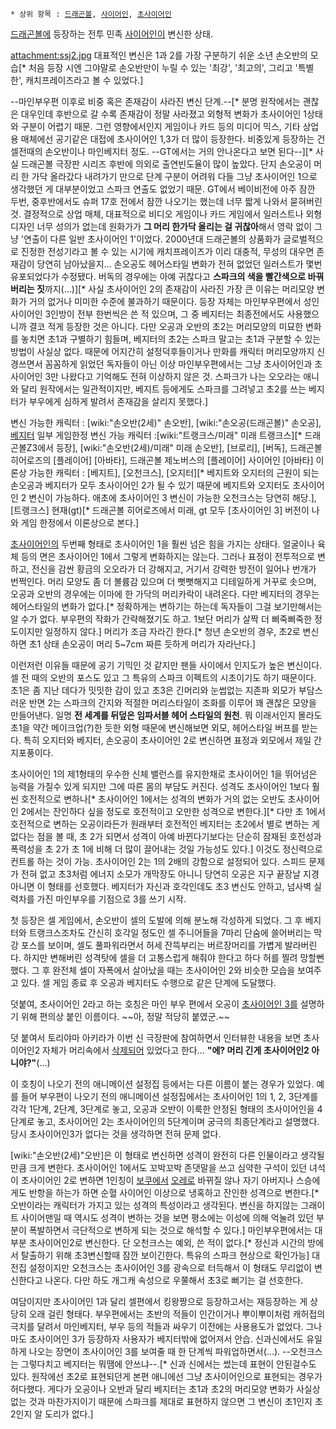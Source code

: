  * 상위 항목 : [[드래곤볼]], [[사이어인]], [[초사이어인]]

[[드래곤볼]]에 등장하는 전투 민족 [[사이어인]]이 변신한 상태.

attachment:ssj2.jpg
대표적인 변신은 1과 2를 가장 구분하기 쉬운 소년 손오반의 모습[* 처음 등장 시엔 그야말로 손오반만이 누릴 수 있는 '최강', '최고의', 그리고 '특별한', 캐치프레이즈라고 볼 수 있었다.]

--마인부우편 이후로 비중 혹은 존재감이 사라진 변신 단계.--[* 분명 원작에서는 괜찮은 대우인데 후반으로 갈 수록 존재감이 정말 사라졌고 외형적 변화가 초사이어인 1상태와 구분이 어렵기 때문. 그런 영향에서인지 게임이나 카드 등의 미디어 믹스, 기타 상업용 매체에선 공기같은 대접에 초사이어인 1,3가 더 많이 등장한다. 비중있게 등장하는 건 셀전때의 손오반이나 마인베지터 정도. --GT에서는 거의 안나온다고 보면 된다--][* 사실 드래곤볼 극장판 시리즈 후반에 의외로 출연빈도율이 많이 높았다. 단지 손오공이 머리 한 가닥 올라갔다 내려가기 만으로 단계 구분이 어려워 다들 그냥 초사이어인 1으로 생각했던 게 대부분이었고 스파크 연출도 없었기 때문. GT에서 베이비전에 아주 잠깐 두번, 중후반에서도 슈퍼 17호 전에서 잠깐 나오기는 했는데 너무 짧게 나와서 묻혀버린 것. 결정적으로 상업 매체, 대표적으로 비디오 게임이나 카드 게임에서 일러스트나 외형 디자인 너무 성의가 없는데 원화가가 '''그 머리 한가닥 올리는 걸 귀찮아'''해서 영락 없이 그냥 '연출이 다른 일반 초사이어인 1'이었다. 2000년대 드래곤볼의 상품화가 글로벌적으로 진정한 전성기라고 볼 수 있는 시기에 캐치프레이즈가 이리 대충적, 무성의 대우면 존재감이 당연히 남아났을지… 손오공도 헤어스타일 변화가 전혀 없었던 일러스트가 몇번 유포되었다가 수정됐다. 버독의 경우에는 아예 귀찮다고 '''스파크의 색을 빨간색으로 바꿔버리는 짓'''까지(...)][* 사실 초사이어인 2의 존재감이 사라진 가장 큰 이유는 머리모양 변화가 거의 없거나 미미한 수준에 불과하기 때문이다. 등장 자체는 마인부우편에서 성인 사이어인 3인방이 전부 한번씩은 쓴 적 있으며, 그 중 베지터는 최종전에서도 사용했으니까 결코 적게 등장한 것은 아니다. 다만 오공과 오반의 초2는 머리모양의 미묘한 변화를 놓치면 초1과 구별하기 힘들며, 베지터의 초2는 스파크 말고는 초1과 구분할 수 있는 방법이 사실상 없다. 때문에 어지간히 설정덕후들이거나 만화를 캐릭터 머리모양까지 신경쓰면서 꼼꼼하게 읽었던 독자들이 아닌 이상 마인부우편에서는 그냥 초사이어인과 초사이어인 3만 나왔다고 기억해도 전혀 이상하지 않은 것. 스파크가 나는 오오라는 애니와 달리 원작에서는 일관적이지만, 베지트 등에게도 스파크를 그려넣고 초2를 쓰는 베지터가 부우에게 심하게 발려서 존재감을 살리지 못했다.]

변신 가능한 캐릭터 : [wiki:"손오반(2세)" 손오반], [wiki:"손오공(드래곤볼)" 손오공], [[베지터]]
일부 게임한정 변신 가능 캐릭터 :[wiki:"트랭크스/미래" 미래 트랭크스][* 드래곤볼Z3에서 등장], [wiki:"손오반(2세)/미래" 미래 손오반], [브로리], [버독], 드래곤볼 히어로즈의 [플레이어] [아바타], 드래곤볼 제노버스의 [플레이어] 사이어인 [아바타]
이론상 가능한 캐릭터 : [베지트], [오천크스], [오지터][* 베지트와 오지터의 근원이 되는 손오공과 베지터가 모두 초사이어인 2가 될 수 있기 때문에 베지트와 오지터도 초사이어인 2 변신이 가능하다. 애초에 초사이어인 3 변신이 가능한 오천크스는 당연히 해당.],[트랭크스] 현재(gt)[* 드래곤볼 히어로즈에서 미래, gt 모두 [초사이어인 3] 버전이 나와 게임 한정에서 이론상으로 본다.]

[[초사이어인]]의 두번째 형태로 초사이어인 1을 훨씬 넘은 힘을 가지는 상태다. 얼굴이나 육체 등의 면은 초사이어인 1에서 그렇게 변화하지는 않는다. 그러나 표정이 전투적으로 변하고, 전신을 감싼 황금의 오오라가 더 강해지고, 거기서 강력한 방전이 일어나 번개가 번쩍인다. 머리 모양도 좀 더 볼륨감 있으며 더 뻣뻣해지고 디테일하게 거꾸로 솟으며, 오공과 오반의 경우에는 이마에 한 가닥의 머리카락이 내려온다. 다만 베지터의 경우는 헤어스타일의 변화가 없다.[* 정확하게는 변하기는 하는데 독자들이 그걸 보기만해서는 알 수가 없다. 부우편의 작화가 간략해졌기도 하고. 1보단 머리가 살짝 더 삐죽삐죽한 정도이지만 일정하지 않다.] 머리가 조금 자라긴 한다.[* 청년 손오반의 경우, 초2로 변신하면 초1 상태 손오공이 머리 5~7cm 짜른 듯하게 머리가 자라난다.] 

이런저런 이유들 때문에 공기 기믹인 것 같지만 팬들 사이에서 인지도가 높은 변신이다. 셀 전 때의 오반의 포스도 있고 그 특유의 스파크 이펙트의 시초이기도 하기 때문이다. 초1은 좀 지난 데다가 밋밋한 감이 있고 초3은 긴머리와 눈썹없는 지존파 외모가 부담스러운 반면 2는 스파크의 간지와 적절한 머리스타일이 조화를 이루어 꽤 괜찮은 모양을 만들어낸다. 일명 '''전 세계를 뒤덮은 임파서블 헤어 스타일의 원천'''. 뭐 이래서인지 몰라도 초1을 약간 메이크업(?)한 듯한 외형 때문에 변신해보면 외모, 헤어스타일 버프를 받는다. 특히 오지터와 베지터, 손오공이 초사이어인 2로 변신하면 표정과 외모에서 제일 간지포풍이다.

초사이어인 1의 제1형태의 우수한 신체 밸런스를 유지한채로 초사이어인 1을 뛰어넘은 능력을 가질수 있게 되지만 그에 따른 몸의 부담도 커진다. 성격도 초사이어인 1보다 훨씬 호전적으로 변하나[* 초사이어인 1에서는 성격의 변화가 거의 없는 오반도 초사이어인 2에서는 잔인하다 싶을 정도로 호전적이고 오만한 성격으로 변한다.][* 다만 초 1에서 호전적으로 변하는 오공이라든가 원래부터 호전적인 베지터는 초2에서 별로 변하는 게 없다는 점을 볼 때, 초 2가 되면서 성격이 아예 바뀐다기보다는 단순히 잠재된 호전성과 폭력성을 초 2가 초 1에 비해 더 많이 끌어내는 것일 가능성도 있다.] 이것도 정신력으로 컨트롤 하는 것이 가능. 초사이어인 2는 1의 2배의 강함으로 설정되어 있다. 스피드 문제가 전혀 없고 초3처럼 에너지 소모가 개막장도 아니니 당연히 오공은 지구 끝장날 지경 아니면 이 형태를 선호했다. 베지터가 자신과 호각인데도 초3 변신도 안하고, 넘사벽 실력차를 가진 마인부우를 기점으로 3를 쓰기 시작.

첫 등장은 셀 게임에서, 손오반이 셀의 도발에 의해 분노해 각성하게 되었다. 그 후 베지터와 트랭크스조차도 간신히 호각일 정도인 셀 주니어들을 7마리 단숨에 쓸어버리는 막강 포스를 보이며, 셀도 풀파워라면서 허세 잔뜩부리는 버르장머리를 가볍게 발라버린다. 하지만 변해버린 성격탓에 셀을 더 고통스럽게 해줘야 한다고 하다 허를 찔려 망할뻔 했다. 그 후 완전체 셀이 자폭에서 살아났을 때는 초사이어인 2와 비슷한 모습을 보여주고 있다. 셀 게임 종료 후 오공과 베지터도 수행으로 같은 단계에 도달했다.

덧붙여, 초사이어인 2라고 하는 호칭은 마인 부우 편에서 오공이 [[초사이어인 3]]를 설명하기 위해 편의상 붙인 이름이다. ~~아, 정말 적당히 붙였군.~~ 

덧 붙여서 토리야마 아키라가 이번 신 극장판에 참여하면서 인터뷰한 내용을 보면 초사이어인2 자체가 머리속에서 [[삭제]]되어 있었다고 한다... '''"에? 머리 긴게 초사이어인2 아니야?"'''(...)

이 호칭이 나오기 전의 애니메이션 설정집 등에서는 다른 이름이 붙는 경우가 있었다. 예를 들어 부우편이 나오기 전의 애니메이션 설정집에서는 초사이어인 1의 1, 2, 3단계를 각각 1단계, 2단계, 3단계로 놓고, 오공과 오반이 이룩한 안정된 형태의 초사이어인을 4단계로 놓고, 초사이어인 2는 초사이어인의 5단계이며 궁극의 최종단계라고 설명했다.당시 초사이어인3가 없다는 것을 생각하면 전혀 문제 없다.

[wiki:"손오반(2세)"오반]은 이 형태로 변신하면 성격이 완전히 다른 인물이라고 생각될 만큼 크게 변한다. 초사이어인 1에서도 꼬박꼬박 존댓말을 쓰고 심약한 구석이 있던 녀석이 초사이어인 2로 변하면 1인칭이 [[보쿠]]에서 [[오레]]로 바뀌질 않나 자기 아버지나 스승에게도 반항을 하는가 하면 순혈 사이어인 이상으로 냉혹하고 잔인한 성격으로 변한다.[* 오반이라는 캐릭터가 가지고 있는 성격의 특성이라고 생각된다. 변신을 하지않는 그래이트 사이어맨일 때 역시도 성격이 변하는 것을 보면 평소에는 이성에 의해 억눌려 있던 부분이 폭발하면서 극단적으로 변하게 되는 것으로 해석할 수 있다.] 마인부우편에서는 대부분 초사이어인2로 변신한다. 단 오천크스는 예외, 쓴 적이 없다.[* 정신과 시간의 방에서 탈출하기 위해 초3변신할때 잠깐 보이긴한다. 특유의 스파크 현상으로 확인가능] 대전집 설정이지만 오천크스는 초사이어인 3를 광속으로 터득해서 이 형태도 무리없이 변신한다고 나온다. 다만 하도 개그캐 속성으로 우쭐해서 초3로 뻐기는 걸 선호한다.

여담이지만 초사이어인 1과 달리 셀편에서 킹왕짱으로 등장하고서는 재등장하는 게 상당히 오래 걸린 형태다. 부우편에서는 초반의 적들이 인간이거나 뿌이뿌이처럼 캐허접의 극치를 달려서 마인베지터, 부우 등의 적들과 싸우기 이전에는 사용용도가 없었다. 그나마도 초사이어인 3가 등장하자 사용자가 베지터밖에 없어져서 안습. 신과신에서도 유일하게 나오는 장면이 초사이어인 3를 보여줄 때 한 단계씩 파워업하면서(...). --오천크스는 그렇다치고 베지터는 뭐땜에 안쓰냐--.[* 신과 신에서는 썼는데 표현이 안된걸수도 있다. 원작에선 초2로 표현되던게 본편 애니에선 그냥 초사이어인으로 표현되는 경우가 허다했다. 게다가 오공이나 오반과 달리 베지터는 초1과 초2의 머리모양 변화가 사실상 없는 것과 마찬가지이기 때문에 스파크를 제대로 표현하지 않으면 그 변신이 초1인지 초2인지 알 도리가 없다.]
